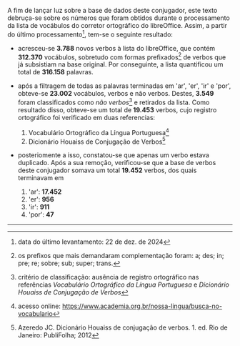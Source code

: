 A fim de lançar luz sobre a base de dados deste conjugador, este texto debruça-se sobre
os números que foram obtidos durante o processamento da lista de vocábulos 
do corretor ortográfico do libreOffice. Assim, a partir do último processamento[^1],
tem-se o seguinte resultado:

* acresceu-se **3.788** novos verbos à lista 
do libreOffice, que contém **312.370** vocábulos, 
sobretudo com formas prefixados[^2] de verbos que já subsistiam na base original. Por conseguinte,
a lista quantificou um total de **316.158** palavras.

* após a filtragem de todas as palavras terminadas em 'ar', 'er', 'ir' e 'por', 
obteve-se **23.002** vocábulos, verbos e não verbos. Destes, **3.549** foram 
classificados como _não verbos_[^3] e retirados da lista. Como resultado disso,
obteve-se um total de **19.453** verbos,
cujo registro ortográfico foi verificado em duas referencias:

  1. Vocabulário Ortográfico da Língua Portuguesa[^4]
  2. Dicionário Houaiss de Conjugação de Verbos[^5]

* posteriomente a isso, constatou-se que apenas um verbo estava duplicado. Após a sua
remoção, verificou-se que a base de verbos deste conjugador 
somava um total **19.452** verbos, dos quais terminavam em

  1. 'ar': **17.452**
  2. 'er': **956**
  3. 'ir': **911**
  4. 'por': **47**
  
---

[^1]: data do último levantamento: 22 de dez. de 2024
[^2]: os prefixos que mais demandaram complementação foram: 
a; des; in; pre; re; sobre; sub; super; trans.
[^3]: critério de classificação: ausência de registro ortográfico nas referências 
_Vocabulário Ortográfico da Língua Portuguesa_ e _Dicionário Houaiss de Conjugação de Verbos_
[^4]: acesso online: https://www.academia.org.br/nossa-lingua/busca-no-vocabulario
[^5]: Azeredo JC. Dicionário Houaiss de conjugação de verbos. 1. ed. Rio de Janeiro: PubliFolha; 2012
